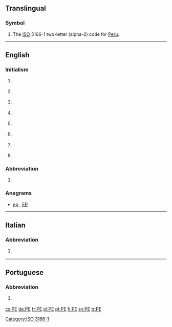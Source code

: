 {{also|Appendix:Variations of "pe"}}
==Translingual==

===Symbol===
{{head|mul|symbol}}
# The [[ISO]] 3166-1 two-letter (alpha-2) code for [[Peru]].

[[Category:ISO 3166-1]]
----

==English==

===Initialism===
{{en-initialism}}

# {{business}} {{initialism of|Professional Engineer}}
# {{geography|Canada}} {{initialism of|Prince Edward Island}} {{gloss|A Canadian province}}
# {{education}} {{initialism of|physical education}}
# {{education}} {{initialism of|Preliminary Examination}}
# {{pathology}} {{initialism of|pulmonary embolism}}
# {{software}} {{initialism of|preinstallation environment|Preinstallation Environment}}
# {{software}} {{initialism of|portable edition|Portable Edition}} {{gloss|usually used for a software version}}
# {{organic compound}} {{initialism of|polyethylene}}

===Abbreviation===
{{en-abbreviation}}

# {{geography|Brazil}} {{abbreviation of|Pernambuco}} {{gloss|This is a state of [[Brazil]]}}

===Anagrams===
* [[ep#English|ep]] , [[EP#English|EP]]

----

==Italian==

===Abbreviation===
{{it-abbreviation}}

# {{abbreviation of|Pescara|lang=it}} {{gloss|It is a city in Abruzzo}}

----

==Portuguese==

===Abbreviation===
{{pt-abbreviation}}

# {{abbreviation of|Pernambuco|lang=pt}} {{gloss|Brazilian state}}

[[cs:PE]]
[[de:PE]]
[[fr:PE]]
[[pl:PE]]
[[pt:PE]]
[[fi:PE]]
[[sv:PE]]
[[tr:PE]]